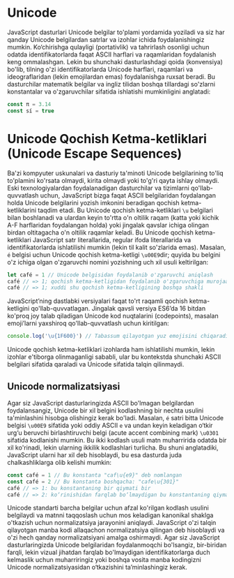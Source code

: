 # Unicode

JavaScript dasturlari Unicode belgilar to'plami yordamida yoziladi va siz har qanday Unicode belgilardan satrlar va izohlar ichida foydalanishingiz mumkin. Ko‘chirishga qulayligi (portativlik) va tahrirlash osonligi uchun odatda identifikatorlarda faqat ASCII harflari va raqamlaridan foydalanish keng ommalashgan. Lekin bu shunchaki dasturlashdagi qoida (konvensiya) bo'lib, tilning o'zi identifikatorlarda Unicode harflari, raqamlari va ideograflaridan (lekin emojilardan emas) foydalanishga ruxsat beradi. Bu dasturchilar matematik belgilar va ingliz tilidan boshqa tillardagi so'zlarni konstantalar va o'zgaruvchilar sifatida ishlatishi mumkinligini anglatadi:

```js
const π = 3.14
const sí = true
```

# Unicode Qochish Ketma-ketliklari (Unicode Escape Sequences)

Ba'zi kompyuter uskunalari va dasturiy ta'minoti Unicode belgilarining to'liq to'plamini ko'rsata olmaydi, kirita olmaydi yoki to'g'ri qayta ishlay olmaydi. Eski texnologiyalardan foydalanadigan dasturchilar va tizimlarni qo'llab-quvvatlash uchun, JavaScript bizga faqat ASCII belgilaridan foydalangan holda Unicode belgilarini yozish imkonini beradigan qochish ketma-ketliklarini taqdim etadi. Bu Unicode qochish ketma-ketliklari `\u` belgilari bilan boshlanadi va ulardan keyin to'rtta o'n oltilik raqam (katta yoki kichik A-F harflaridan foydalangan holda) yoki jingalak qavslar ichiga olingan birdan oltitagacha o'n oltilik raqamlar keladi. Bu Unicode qochish ketma-ketliklari JavaScript satr literallarida, regular ifoda literallarida va identifikatorlarda ishlatilishi mumkin (lekin til kalit so'zlarida emas). Masalan, `é` belgisi uchun Unicode qochish ketma-ketligi `\u00E9`dir; quyida bu belgini o'z ichiga olgan o'zgaruvchi nomini yozishning uch xil usuli keltirilgan:

```js
let café = 1 // Unicode belgisidan foydalanib o'zgaruvchi aniqlash
café // => 1; qochish ketma-ketligidan foydalanib o'zgaruvchiga murojaat qilish
café // => 1; xuddi shu qochish ketma-ketligining boshqa shakli
```

JavaScript’ning dastlabki versiyalari faqat to'rt raqamli qochish ketma-ketligini qo'llab-quvvatlagan. Jingalak qavsli versiya ES6’da 16 bitdan ko'proq joy talab qiladigan Unicode kod nuqtalarini (codepoints), masalan emoji’larni yaxshiroq qo'llab-quvvatlash uchun kiritilgan:

```js copy
console.log('\u{1F600}') // Tabassum qilayotgan yuz emojisini chiqaradi
```

Unicode qochish ketma-ketliklari izohlarda ham ishlatilishi mumkin, lekin izohlar e'tiborga olinmaganligi sababli, ular bu kontekstda shunchaki ASCII belgilari sifatida qaraladi va Unicode sifatida talqin qilinmaydi.

## Unicode normalizatsiyasi

Agar siz JavaScript dasturlaringizda ASCII bo'lmagan belgilardan foydalansangiz, Unicode bir xil belgini kodlashning bir nechta usulini ta'minlashini hisobga olishingiz kerak bo'ladi. Masalan, `é` satri bitta Unicode belgisi `\u00E9` sifatida yoki oddiy ASCII `e` va undan keyin keladigan o‘tkir urg‘u beruvchi birlashtiruvchi belgi (acute accent combining mark) `\u0301` sifatida kodlanishi mumkin. Bu ikki kodlash usuli matn muharririda odatda bir xil ko'rinadi, lekin ularning ikkilik kodlashlari turlicha. Bu shuni anglatadiki, JavaScript ularni har xil deb hisoblaydi, bu esa dasturda juda chalkashliklarga olib kelishi mumkin:

```js
const café = 1 // Bu konstanta "caf\u{e9}" deb nomlangan
const café = 2 // Bu konstanta boshqacha: "cafe\u{301}"
café // => 1: bu konstantaning bir qiymati bir
café // => 2: ko‘rinishidan farqlab bo‘lmaydigan bu konstantaning qiymati esa boshqacha
```

Unicode standarti barcha belgilar uchun afzal ko'rilgan kodlash usulini belgilaydi va matnni taqqoslash uchun mos keladigan kanonikal shaklga o'tkazish uchun normalizatsiya jarayonini aniqlaydi. JavaScript o'zi talqin qilayotgan manba kodi allaqachon normalizatsiya qilingan deb hisoblaydi va o'zi hech qanday normalizatsiyani amalga oshirmaydi. Agar siz JavaScript dasturlaringizda Unicode belgilaridan foydalanmoqchi bo'lsangiz, bir-biridan farqli, lekin vizual jihatdan farqlab bo'lmaydigan identifikatorlarga duch kelmaslik uchun muharriringiz yoki boshqa vosita manba kodingizni Unicode normalizatsiyasidan o‘tkazishini ta’minlashingiz kerak.
